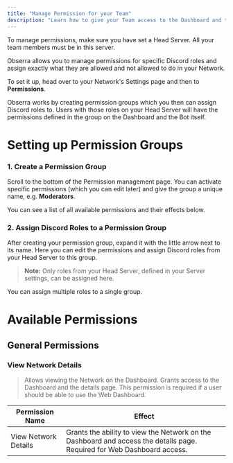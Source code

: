 ```yaml
---
title: "Manage Permission for your Team"
description: "Learn how to give your Team access to the Dashboard and the Bot."
---
```


<Warning>
  To manage permissions, make sure you have set a Head Server. All your team members must be in this server.
</Warning>

Obserra allows you to manage permissions for specific Discord roles and assign exactly what they are allowed and not allowed to do in your Network.

To set it up, head over to your Network's Settings page and then to **Permissions**.

<Info>
  Obserra works by creating permission groups which you then can assign Discord roles to. Users with those roles on your Head Server will have the permissions defined in the group on the Dashboard and the Bot itself.
</Info>

# Setting up Permission Groups

### 1. Create a Permission Group

Scroll to the bottom of the Permission management page. You can activate specific permissions (which you can edit later) and give the group a unique name, e.g. **Moderators**.

You can see a list of all available permissions and their effects below.

### 2. Assign Discord Roles to a Permission Group

After creating your permission group, expand it with the little arrow next to its name. Here you can edit the permissions and assign Discord roles from your Head Server to this group.

> **Note:** Only roles from your Head Server, defined in your Server settings, can be assigned here.

<Tip>
  You can assign multiple roles to a single group.
</Tip>

# Available Permissions

## General Permissions

### View Network Details

> Allows viewing the Network on the Dashboard. Grants access to the Dashboard and the details page. This permission is required if a user should be able to use the Web Dashboard.

| **Permission Name**     | **Effect**                                                                                                                                        |
|-------------------------|---------------------------------------------------------------------------------------------------------------------------------------------------|
| View Network Details    | Grants the ability to view the Network on the Dashboard and access the details page. Required for Web Dashboard access.                         |
